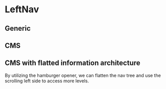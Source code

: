 
<Meta title="Components|LeftNav/Readme"/>

# LeftNav

## Generic

<Preview withSource="none">
	<stories.example/>
</Preview>

## CMS

<Preview withSource="none">
	<stories.cms/>
</Preview>

## CMS with flatted information architecture

By utilizing the hamburger opener, we can flatten the nav tree and use the scrolling left side to access more levels.

<Preview withSource="none">
	<stories.cmsFlatIA/>
</Preview>